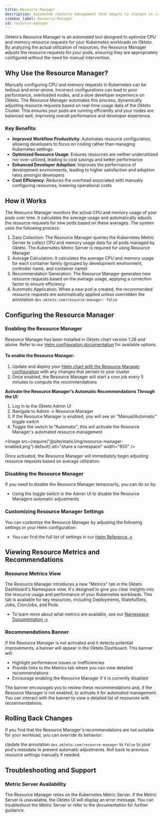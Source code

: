 ```yaml
---
title: Resource Manager
description: Automated resource management that adapts to changes in real utilization over time
sidebar_label: Resource Manager
id: resource-manager
---
```



Okteto's Resource Manager is an automated tool designed to optimize CPU and memory resource requests for your Kubernetes workloads on Okteto.
By analyzing the actual utilization of resources, the Resource Manager adjusts the resource requests for your pods, ensuring they are appropriately configured without the need for manual intervention.

## Why Use the Resource Manager?
Manually configuring CPU and memory requests in Kubernetes can be tedious and error-prone.
Incorrect configurations can lead to poor performance, overloaded nodes, and a slow developer experience on Okteto.
The Resource Manager automates this process, dynamically adjusting resource requests based on real-time usage data of the Okteto Cluster.
This ensures your pods are running efficiently and your nodes are balanced well, improving overall performance and developer experience.

### Key Benefits
- **Improved Workflow Productivity**: Automates resource configuration, allowing developers to focus on coding rather than managing Kubernetes settings
- **Optimized Resource Usage**: Ensures resources are neither underutilized nor over-utilized, leading to cost savings and better performance
- **Enhanced Developer Adoption**: Improves the performance of development environments, leading to higher satisfaction and adoption rates amongst developers
- **Cost Efficiency**: Reduces the overhead associated with manually configuring resources, lowering operational costs

## How it Works

The Resource Manager monitors the actual CPU and memory usage of your pods over time.
It calculates the average usage and automatically adjusts the resource requests for new pods based on these averages. The system uses the following process:

1. Data Collection: The Resource Manager queries the Kubernetes Metric Server to collect CPU and memory usage data for all pods managed by Okteto. The Kubernetes Metric Server is required for using Resource Manager
1. Average Calculation: It calculates the average CPU and memory usage for each container family (grouped by development environment, controller name, and container name)
1. Recommendation Generation: The Resource Manager generates new resource requests based on the average usage, applying a correction factor to ensure efficiency
1. Automatic Application: When a new pod is created, the recommended resource requests are automatically applied unless overridden the annotation `dev.okteto.com/resource-manager: false`

## Configuring the Resource Manager
### Enabling the Resource Manager
Resource Manager has been installed in Okteto chart version 1.26 and above. Refer to our [Helm configuration documentation](self-hosted/helm-configuration.mdx#resourcemanager) for available options.

#### To enable the Resource Manager:

1. Update and deploy your [Helm chart with the Resource Manager configuration](self-hosted/helm-configuration.mdx#resourcemanager) with any changes that pertain to your cluster
1. Once enabled, the Resource Manager will start a cron job every 5 minutes to compute the recommendations

**Activate the Resource Manager's Automatic Recommendations Through the UI:**

1. Log in to the Okteto Admin UI
1. Navigate to Admin -> Resource Manager
1. If the Resource Manager is enabled, you will see an "Manual/Automatic" toggle switch
1. Toggle the switch to "Automatic", this will activate the Resource Manager's automated resource management

  <Image
    src={require("@site/static/img/resource-manager-enabled.png").default}
    alt="share a namespace"
    width="850"
  />

Once activated, the Resource Manager will immediately begin adjusting resource requests based on average utilization.

### Disabling the Resource Manager
If you need to disable the Resource Manager temporarily, you can do so by:

- Using the toggle switch in the Admin UI to disable the Resource Managers automatic adjustments
<!-- - To uninstall Resource Manager, you can set the `resourceManager` helm setting to `enabled: false` -->

### Customizing Resource Manager Settings
You can customize the Resource Manager by adjusting the following settings in your Helm configuration:

* You can find the full list of settings in our [Helm Reference →](self-hosted/helm-configuration.mdx#resourcemanager)

## Viewing Resource Metrics and Recommendations

### Resource Metrics View

The Resource Manager introduces a new "Metrics" tab in the Okteto Dashboard's Namespace view. It's designed to give you clear insights into the resource usage and performance of your Kubernetes workloads.
This tab is available for key resources, including Deployments, StatefulSets, Jobs, CronJobs, and Pods.

* To learn more about what metrics are available, see our [Namespace Documentation →](core/namespaces.mdx#resource-metrics-view)

### Recommendations Banner
If the Resource Manager is not activated and it detects potential improvements, a banner will appear in the Okteto Dashboard. This banner will:

- Highlight performance issues or inefficiencies
- Provide links to the Metrics tab where you can view detailed recommendations
- Encourage enabling the Resource Manager if it is currently disabled

The banner encourages you to review these recommendations and, if the Resource Manager is not enabled, to activate it for automated management.
You can interact with the banner to view a detailed list of resources with recommendations.

## Rolling Back Changes
If you find that the Resource Manager's recommendations are not suitable for your workload, you can override its behavior:

Update the annotation `dev.okteto.com/resource-manager` to `false` to your pod's metadata to prevent automatic adjustments.
Roll back to previous resource settings manually if needed.

## Troubleshooting and Support
### Metric Server Availability
The Resource Manager relies on the Kubernetes Metric Server. If the Metric Server is unavailable, the Okteto UI will display an error message. You can troubleshoot the Metric Server or refer to the documentation for further guidance.